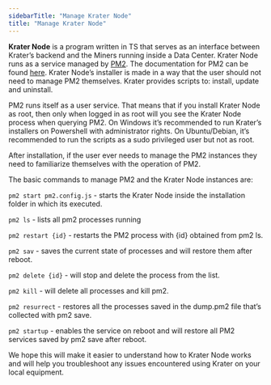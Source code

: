 ```yaml
---
sidebarTitle: "Manage Krater Node"
title: "Manage Krater Node"
---
```

**Krater Node** is a program written in TS that serves as an interface between Krater’s backend and the Miners running inside a Data Center. Krater Node runs as a service managed by [PM2](http://pm2.io). The documentation for PM2 can be found [here](https://pm2.io/docs/runtime/overview/). 
Krater Node’s installer is made in a way that the user should not need to manage PM2 themselves. Krater provides scripts to: install, update and uninstall. 

PM2 runs itself as a user service. That means that if you install Krater Node as root, then only when logged in as root will you see the Krater Node process when querying PM2. On Windows it’s recommended to run Krater’s installers on Powershell with administrator rights. On Ubuntu/Debian, it’s recommended to run the scripts as a sudo privileged user but not as root.

After installation, if the user ever needs to manage the PM2 instances they need to familiarize themselves with the operation of PM2.

The basic commands to manage PM2 and the Krater Node instances are:


`pm2 start pm2.config.js` - starts the Krater Node inside the installation folder in which its executed.

`pm2 ls` - lists all pm2 processes running

`pm2 restart {id}` - restarts the PM2 process with {id} obtained from pm2 ls.

`pm2 sav` - saves the current state of processes and will restore them after reboot.

`pm2 delete {id}` - will stop and delete the process from the list.

`pm2 kill` - will delete all processes and kill pm2.

`pm2 resurrect` - restores all the processes saved in the dump.pm2 file that’s collected with pm2 save.

`pm2 startup` - enables the service on reboot and will restore all PM2 services saved by pm2 save after reboot.

We hope this will make it easier to understand how to Krater Node works and will help you troubleshoot any issues encountered using Krater on your local equipment.